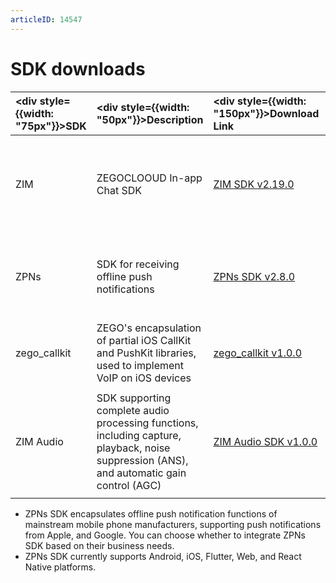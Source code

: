```yaml
---
articleID: 14547
---
```

# SDK downloads

| <div style={{width: "75px"}}>SDK</div>   | <div style={{width: "50px"}}>Description</div>  |  <div style={{width: "150px"}}>Download Link</div> |  <div style={{width: "250px"}}>Related Docs</div> |
| :----------------------------------------- | :----------------------------------------------------------------------------------------------------- | :----------------------------------------------------------------------------------------------------------------------------------------------------------------------------------------------------------------------------------------------------------------------------- | :----------------------------------------- | 
| ZIM | ZEGOCLOOUD In-app Chat SDK | [ZIM SDK v2.19.0](https://pub.dev/packages/zego_zim/install) | <ul><li>[Send and receive messages](./../Send%20and%20receive%20messages.mdx)</li><li>[Sample app](./../Sample%20app.mdx)</li><li>[Release notes - ZIM](./ZIM%20release%20notes.mdx)</li></ul> |
| ZPNs | SDK for receiving offline push notifications | [ZPNs SDK v2.8.0](https://pub.dev/packages/zego_zpns/install) | <ul><li>[Implement offline push notification](./../Offline%20push%20notifications/Implement%20offline%20push%20notification.mdx)</li><li>[ZPNs release notes](./ZPNs%20release%20notes.mdx)</li></ul> |
| zego_callkit | ZEGO's encapsulation of partial iOS CallKit and PushKit libraries, used to implement VoIP on iOS devices | [zego_callkit v1.0.0](https://pub.dev/packages/zego_callkit/install) | [CallKit user Guide](./../Offline%20push%20notifications/Best%20Practices/CalKit%20user%20guide.mdx) |
| ZIM Audio | SDK supporting complete audio processing functions, including capture, playback, noise suppression (ANS), and automatic gain control (AGC) | [ZIM Audio SDK v1.0.0](https://pub.dev/packages/zego_zim_audio/install) | <ul><li>[Integrate the ZIM Audio](./../ZIM%20Audio/Integrate%20the%20ZIM%20Audio%20SDK.mdx)</li><li>[Send and receive audio messages](./../ZIM%20Audio/Send%20and%20receive%20audio%20messages.mdx)</li><li>[ZIM Audio release notes](./ZIM%20Audio%20release%20notes.mdx)</li></ul> |


<Note title="Note">

- ZPNs SDK encapsulates offline push notification functions of mainstream mobile phone manufacturers, supporting push notifications from Apple, and Google. You can choose whether to integrate ZPNs SDK based on their business needs.
- ZPNs SDK currently supports Android, iOS, Flutter, Web, and React Native platforms.
</Note>